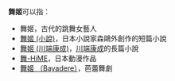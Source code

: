 
'''舞姬'''可以指：
* 舞姬，古代的跳舞女藝人
* [[舞姬_(小說)|舞姬 (小說)]]，日本小說家森鷗外創作的短篇小說
* [[舞姬_(川端康成)|舞姬 (川端康成)]]，[[川端康成|川端康成]]的長篇小說
*[[舞-HiME|舞-HiME]]，日本動漫作品
*[[舞姬_（Bayadere）|舞姬 （Bayadere）]]，芭蕾舞劇

{{disambig|W|cat=二字消歧義}}